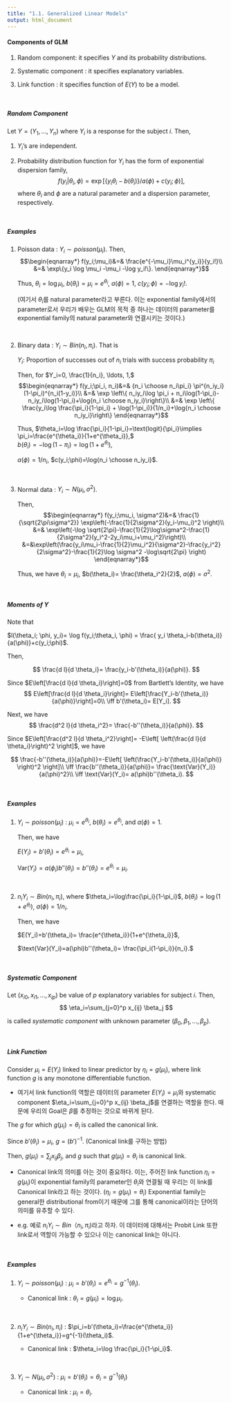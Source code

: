 ```yaml
---
title: "1.1. Generalized Linear Models"
output: html_document
---
```




#### Components of GLM

1. Random component: it specifies $Y$ and its probability distributions.

2. Systematic component : it specifies explanatory variables.

3. Link function : it specifies function of $E(Y)$ to be a model.


&nbsp;&nbsp;

##### Random Component

Let $Y=(Y_1,\ldots,Y_n)$ where $Y_i$ is a response for the subject $i$. Then,

1. $Y_i$'s are independent.

2. Probability distribution function for $Y_i$ has the form of exponential dispersion family,
$$\begin{equation*}
f(y_i|\theta_i, \phi)= \exp[\{y_i\theta_i-b(\theta_i)\}/a(\phi)+c(y_i;\phi)],
\end{equation*}$$
where $\theta_i$ and $\phi$ are a natural parameter and a dispersion parameter, respectively.

&nbsp;&nbsp;

##### Examples
1. Poisson data : $Y_i \sim poisson(\mu_i)$. Then,
    $$\begin{eqnarray*}
      f(y_i;\mu_i)&=& \frac{e^{-\mu_i}\mu_i^{y_i}}{y_i!}\\
      &=& \exp\{y_i \log \mu_i -\mu_i -\log y_i!\}.
    \end{eqnarray*}$$
    
      Thus, $\theta_i=\log \mu_i$, $b(\theta_i)=\mu_i=e^{\theta_i}$, $a(\phi)=1$, $c(y_i;\phi)= -\log y_i!$.
    
     (여기서 $\theta_i$를 natural parameter라고 부른다. 이는 exponential family에서의 parameter로서 우리가 배우는 GLM의 목적 중 하나는 데이터의 parameter를 exponential family의 natural parameter와 연결시키는 것이다.) 
    
&nbsp;
    
2. Binary data : $Y_i \sim Bin(n_i, \pi_i)$. That is

      $Y_i$: Proportion of successes out of $n_i$ trials with success probability $\pi_i$ 
      
      Then, for $Y_i=0, \frac{1}{n_i}, \ldots, 1,$
      $$\begin{eqnarray*}
      f(y_i;\pi_i, n_i)&=& {n_i \choose n_i\pi_i} \pi^{n_iy_i}(1-\pi_i)^{n_i(1-y_i)}\\
                       &=& \exp \left\{ n_iy_i\log \pi_i + n_i\log(1-\pi_i)-n_iy_i\log(1-\pi_i)+\log{n_i \choose n_iy_i}\right\}\\
                       &=& \exp \left\{ \frac{y_i\log \frac{\pi_i}{1-\pi_i} + \log(1-\pi_i)}{1/n_i}+\log{n_i \choose n_iy_i}\right\}
      \end{eqnarray*}$$
    
      Thus, $\theta_i=\log \frac{\pi_i}{1-\pi_i}=\text{logit}{\pi_i}\implies \pi_i=\frac{e^{\theta_i}}{1+e^{\theta_i}},$     
      $b(\theta_i)= -\log(1-\pi_i)=\log(1+e^{\theta_i}),$
      
      $a(\phi)=1/n_i$, $c(y_i;\phi)=\log{n_i \choose n_iy_i}$.

&nbsp;

3. Normal data : $Y_i \sim N(\mu_i, \sigma^2)$.

      Then, 
      $$\begin{eqnarray*}
      f(y_i;\mu_i, \sigma^2)&=& \frac{1}{\sqrt{2\pi\sigma^2}} \exp\left(-\frac{1}{2\sigma^2}(y_i-\mu_i)^2 \right)\\
                       &=& \exp\left(-\log \sqrt{2\pi}-\frac{1}{2}\log\sigma^2-\frac{1}{2\sigma^2}(y_i^2-2y_i\mu_i+\mu_i^2)\right)\\
                       &=&\exp\left(\frac{y_i\mu_i-\frac{1}{2}\mu_i^2}{\sigma^2}-\frac{y_i^2}{2\sigma^2}-\frac{1}{2}\log \sigma^2 -\log\sqrt{2\pi} \right)
      \end{eqnarray*}$$
    
     Thus, we have $\theta_i=\mu_i$, $b(\theta_i)= \frac{\theta_i^2}{2}$, $a(\phi)=\sigma^2$.
     


&nbsp;&nbsp;

##### Moments of $Y$

Note that

$l(\theta_i; \phi, y_i)= \log f(y_i;\theta_i, \phi) = \frac{ y_i \theta_i-b(\theta_i)}{a(\phi)}+c(y_i;\phi)$.

Then,

$$
\frac{d l}{d \theta_i}= \frac{y_i-b'(\theta_i)}{a(\phi)}.
$$

Since $E\left[\frac{d l}{d \theta_i}\right]=0$ from Bartlett's Identity, we have
$$
E\left[\frac{d l}{d \theta_i}\right]= E\left[\frac{Y_i-b'(\theta_i)}{a(\phi)}\right]=0\\
\iff b'(\theta_i)= E[Y_i].
$$

Next, we have
$$
\frac{d^2 l}{d \theta_i^2}= \frac{-b''(\theta_i)}{a(\phi)}.
$$

Since $E\left[\frac{d^2 l}{d \theta_i^2}\right]= -E\left[ \left(\frac{d l}{d \theta_i}\right)^2 \right]$, we have

$$
\frac{-b''(\theta_i)}{a(\phi)}=-E\left[ \left(\frac{Y_i-b'(\theta_i)}{a(\phi)} \right)^2 \right]\\
\iff \frac{b''(\theta_i)}{a(\phi)}= \frac{\text{Var}(Y_i)}{a(\phi)^2}\\
\iff \text{Var}(Y_i)= a(\phi)b''(\theta_i).
$$

&nbsp;&nbsp;

##### Examples

1. $Y_i\sim poisson(\mu_i)$ : $\mu_i=e^{\theta_i}$, $b(\theta_i)= e^{\theta_i}$, and $a(\phi)=1$.

      Then, we have
      
      $E(Y_i)= b'(\theta_i)=e^{\theta_i}=\mu_i$,
      
      $\text{Var}(Y_i)=a(\phi_i)b''(\theta_i)= b''(\theta_i)=e^{\theta_i}=\mu_i$.
      
&nbsp;
      
2. $n_iY_i\sim Bin(n_i, \pi_i)$, where $\theta_i=\log\frac{\pi_i}{1-\pi_i}$, $b(\theta_i)=\log(1+e^{\theta_i})$, $a(\phi)=1/n_i$. 

    Then, we have
      
    $E(Y_i)=b'(\theta_i)= \frac{e^{\theta_i}}{1+e^{\theta_i}}$,
    
    $\text{Var}(Y_i)=a(\phi)b''(\theta_i)= \frac{\pi_i(1-\pi_i)}{n_i}.$



&nbsp;&nbsp;

##### Systematic Component

Let $(x_{i0},x_{i1},\ldots,x_{ip})$ be value of $p$ explanatory variables for subject $i$. Then,
$$
\eta_i=\sum_{j=0}^p x_{ij} \beta_j
$$

is called *systematic component* with unknown parameter $(\beta_0,\beta_1,\ldots,\beta_p)$.

&nbsp;&nbsp;

##### Link Function

Consider $\mu_i=E(Y_i)$ linked to linear predictor by $\eta_i = g(\mu_i)$, where link function $g$ is any monotone differentiable function.

* 여기서 link function의 역할은 데이터의 parameter $E(Y_i)=\mu_i$와 systematic component $\eta_i=\sum_{j=0}^p x_{ij} \beta_j$를 연결하는 역할을 한다. 때문에 우리의 Goal은 $\beta$를 추정하는 것으로 바뀌게 된다. 


The $g$ for which $g(\mu_i)=\theta_i$ is called the canonical link.

Since $b'(\theta_i)=\mu_i$, $g=(b')^{-1}$. (Canonical link를 구하는 방법)

Then, $g(\mu_i)= \sum_j x_{ij}\beta_j$, and $g$ such that $g(\mu_i)=\theta_i$ is canonical link.

* Canonical link의 의미를 아는 것이 중요하다. 이는, 주어진 link function $\eta_i = g(\mu_i)$이 exponential family의 parameter인 $\theta_i$와 연결될 때 우리는 이 link를 Canonical link라고 하는 것이다. ($\eta_i = g(\mu_i)=\theta_i$)  Exponential family는 general한 distributional from이기 때문에 그를 통해 canonical이라는 단어의 의미를 유추할 수 있다. 

* e.g. 예로 $n_iY_i\sim Bin（n_i, \pi_i)$라고 하자. 이 데이터에 대해서는 Probit Link 또한 link로서 역할이 가능할 수 있으나 이는 canonical link는 아니다. 

&nbsp;&nbsp;

##### Examples

1. $Y_i \sim poisson(\mu_i)$ : $\mu_i=b'(\theta_i)=e^{\theta_i}=g^{-1}(\theta_i)$.
 
      * Canonical link : $\theta_i=g(\mu_i)=\log \mu_i$.

  
   &nbsp;
   
2. $n_iY_i\sim Bin(n_i,\pi_i)$ : $\pi_i=b'(\theta_i)=\frac{e^{\theta_i}}{1+e^{\theta_i}}=g^{-1}(\theta_i)$.

   * Canonical link : $\theta_i=\log \frac{\pi_i}{1-\pi_i}$.
   
&nbsp;

3. $Y_i\sim N(\mu_i,\sigma^2)$ : $\mu_i=b'(\theta_i)= \theta_i= g^{-1}(\theta_i)$

   * Canonical link : $\mu_i= \theta_i$.

&nbsp;&nbsp;